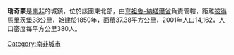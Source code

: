 {{noteTA
|1=zh:夸祖魯;zh-cn:夸祖鲁;zh-hk:夸祖魯;
}}

'''瑞奇蒙'''是[[南非|南非]]的城鎮，位於該國東北部，由[[夸祖魯-納塔爾省|夸祖魯-納塔爾省]]負責管轄，距離[[彼得馬里茨堡|彼得馬里茨堡]]38公里，始建於1850年，面積37.38平方公里，2001年人口14,162，人口密度每平方公里380人。

{{SouthAfrica-geo-stub}}
[[Category:南非城市|Category:南非城市]]